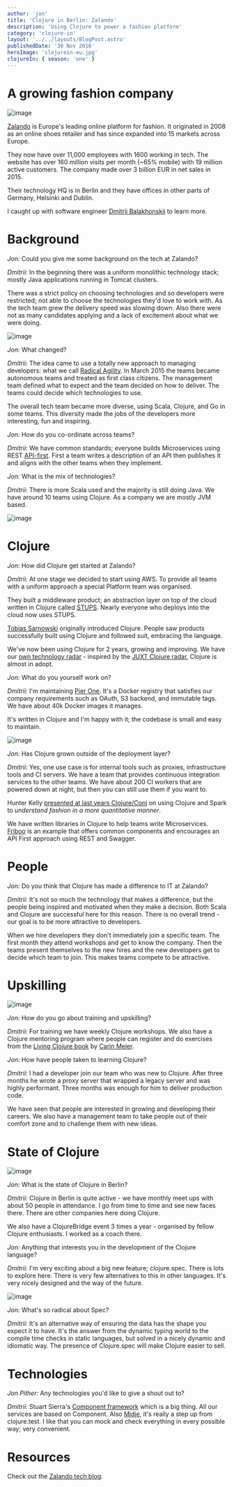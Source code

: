 ```yaml
---
author: 'jon'
title: 'Clojure in Berlin: Zalando'
description: 'Using Clojure to power a fashion platform'
category: 'clojure-in'
layout: '../../layouts/BlogPost.astro'
publishedDate: '30 Nov 2016'
heroImage: 'clojurein-eu.jpg'
clojureIn: { season: 'one' }
---
```



# A growing fashion company


<Image alt='image' src={z} />

[Zalando](https://www.zalando.de/) is Europe's leading online platform
for fashion. It originated in 2008 as an online shoes retailer and has
since expanded into 15 markets across Europe.

They now have over 11,000 employees with 1600 working in tech. The
website has over 160 million visits per month (\~65% mobile) with 19
million active customers. The company made over 3 billion EUR in net
sales in 2015.

Their technology HQ is in Berlin and they have offices in other parts of
Germany, Helsinki and Dublin.

I caught up with software engineer [Dmitrii
Balakhonskii](https://github.com/dryewo) to learn more.

# Background

_Jon:_ Could you give me some background on the tech at Zalando?

_Dmitrii:_ In the beginning there was a uniform monolithic technology
stack; mostly Java applications running in Tomcat clusters.

There was a strict policy on choosing technologies and so developers
were restricted; not able to choose the technologies they'd love to work
with. As the tech team grew the delivery speed was slowing down. Also
there were not as many candidates applying and a lack of excitement
about what we were doing.


<Image alt='image' src={ra} />

_Jon:_ What changed?

_Dmitrii:_ The idea came to use a totally new approach to managing
developers: what we call [Radical
Agility](https://tech.zalando.com/blog/radical-agility-study-notes/). In
March 2015 the teams became autonomous teams and treated as first class
citizens. The management team defined what to expect and the team
decided on how to deliver. The teams could decide which technologies to
use.

The overall tech team became more diverse, using Scala, Clojure, and Go
in some teams. This diversity made the jobs of the developers more
interesting, fun and inspiring.

_Jon:_ How do you co-ordinate across teams?

_Dmitrii:_ We have common standards; everyone builds Microservices using
REST [API-first](http://www.api-first.com/). First a team writes a
description of an API then publishes it and aligns with the other teams
when they implement.

_Jon:_ What is the mix of technologies?

_Dmitrii:_ There is more Scala used and the majority is still doing
Java. We have around 10 teams using Clojure. As a company we are mostly
JVM based.


<Image alt='image' src={zd} />

# Clojure

_Jon:_ How did Clojure get started at Zalando?

_Dmitrii:_ At one stage we decided to start using AWS. To provide all
teams with a uniform approach a special Platform team was organised.

They built a middleware product; an abstraction layer on top of the
cloud written in Clojure called [STUPS](https://stups.io/). Nearly
everyone who deploys into the cloud now uses STUPS.

[Tobias Sarnowski](https://github.com/sarnowski) originally introduced
Clojure. People saw products successfully built using Clojure and
followed suit, embracing the language.

We've now been using Clojure for 2 years, growing and improving. We have
our [own technology
radar](https://tech.zalando.com/blog/zalando-tech-radar/) - inspired by
the [JUXT Clojure radar](https://juxt.pro/radar.html), Clojure is almost
in adopt.

_Jon:_ What do you yourself work on?

_Dmitrii:_ I'm maintaining [Pier
One](https://github.com/zalando-stups/pierone). It's a Docker registry
that satisfies our company requirements such as OAuth, S3 backend, and
immutable tags. We have about 40k Docker images it manages.

It's written in Clojure and I'm happy with it; the codebase is small and
easy to maintain.


<Image alt='image' src={zh} />

_Jon:_ Has Clojure grown outside of the deployment layer?

_Dmitrii:_ Yes, one use case is for internal tools such as proxies,
infrastructure tools and CI servers. We have a team that provides
continuous integration services to the other teams. We have about 200 CI
workers that are powered down at night, but then you can still use them
if you want to.

Hunter Kelly [presented at last years
Clojure/Conj](https://tech.zalando.com/blog/how-zalandos-using-clojurespark-slides/)
on using Clojure and Spark to _understand fashion in a more quantitative
manner_.

We have written libraries in Clojure to help teams write Microservices.
[Friboo](https://github.com/zalando/friboo) is an example that offers
common components and encourages an API First approach using REST and
Swagger.

# People

_Jon:_ Do you think that Clojure has made a difference to IT at Zalando?

_Dmitrii:_ It's not so much the technology that makes a difference, but
the people being inspired and motivated when they make a decision. Both
Scala and Clojure are successful here for this reason. There is no
overall trend - our goal is to be more attractive to developers.

When we hire developers they don't immediately join a specific team. The
first month they attend workshops and get to know the company. Then the
teams present themselves to the new hires and the new developers get to
decide which team to join. This makes teams compete to be attractive.

# Upskilling


<Image alt='image' src={lc} />

_Jon:_ How do you go about training and upskilling?

_Dmitrii:_ For training we have weekly Clojure workshops. We also have a
Clojure mentoring program where people can register and do exercises
from the [Living Clojure
book](http://shop.oreilly.com/product/0636920034292.do) by [Carin
Meier](https://github.com/gigasquid).

_Jon:_ How have people taken to learning Clojure?

_Dmitrii:_ I had a developer join our team who was new to Clojure. After
three months he wrote a proxy server that wrapped a legacy server and
was highly performant. Three months was enough for him to deliver
production code.

We have seen that people are interested in growing and developing their
careers. We also have a management team to take people out of their
comfort zone and to challenge them with new ideas.

# State of Clojure


<Image alt='image' src={cb} />

_Jon:_ What is the state of Clojure in Berlin?

_Dmitrii:_ Clojure in Berlin is quite active - we have monthly meet ups
with about 50 people in attendance. I go from time to time and see new
faces there. There are other companies here doing Clojure.

We also have a ClojureBridge event 3 times a year - organised by fellow
Clojure enthusiasts. I worked as a coach there.

_Jon:_ Anything that interests you in the development of the Clojure
language?

_Dmitrii:_ I'm very exciting about a big new feature; clojure.spec.
There is lots to explore here. There is very few alternatives to this in
other languages. It's very nicely designed and the way of the future.


<Image alt='image' src={rh} />

_Jon:_ What's so radical about Spec?

_Dmitrii:_ It's an alternative way of ensuring the data has the shape
you expect it to have. It's the answer from the dynamic typing world to
the compile time checks in static languages, but solved in a nicely
dynamic and idiomatic way. The presence of Clojure.spec will make
Clojure easier to sell.

# Technologies

_Jon Pither:_ Any technologies you'd like to give a shout out to?

_Dmitrii:_ Stuart Sierra's [Component
framework](https://github.com/stuartsierra/component) which is a big
thing. All our services are based on Component. Also
[Midje](https://github.com/marick/Midje), it's really a step up from
clojure.test. I like that you can mock and check everything in every
possible way; very convenient.

# Resources

Check out the [Zalando tech blog](https://tech.zalando.com/blog/).
